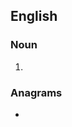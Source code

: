 {{also|lay-by|lay by}}
==English==

===Noun===
{{en-noun|s|new=1}}

# {{alternative spelling of|en|lay-by}}

===Anagrams===
* {{anagrams|en|a=ablyy|Bayly}}